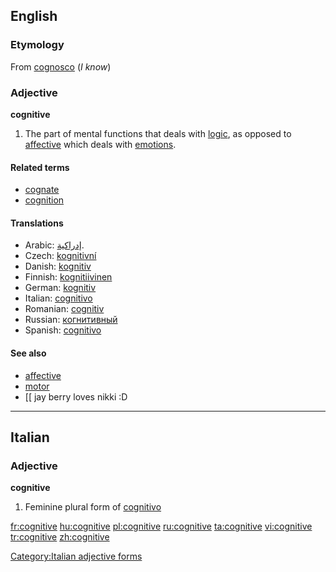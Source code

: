 ==English==

===Etymology===
From {{etyl|la}} [[cognosco]] (''I know'')

===Adjective===
'''cognitive'''

# The part of mental functions that deals with [[logic]], as opposed to [[affective]] which deals with [[emotion]]s.

====Related terms====
* [[cognate]]
* [[cognition]]

====Translations====
* Arabic: [[إدراكية]].
* Czech: [[kognitivní]]
* Danish: [[kognitiv]]
* Finnish: [[kognitiivinen]]
* German: [[kognitiv]]
* Italian: [[cognitivo]]
* Romanian: [[cognitiv]]
* Russian: [[когнитивный]]
* Spanish: [[cognitivo]]

====See also====
* [[affective]]
* [[motor]]
* [[ jay berry loves nikki :D
----

==Italian==

===Adjective===
'''cognitive''' {{f}}

# Feminine plural form of [[cognitivo]]

[[Category:Italian adjective forms]]

[[fr:cognitive]]
[[hu:cognitive]]
[[pl:cognitive]]
[[ru:cognitive]]
[[ta:cognitive]]
[[vi:cognitive]]
[[tr:cognitive]]
[[zh:cognitive]]